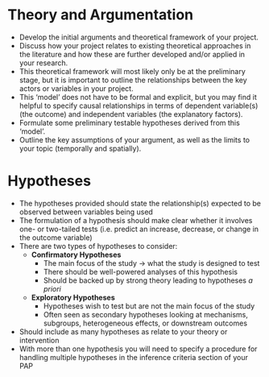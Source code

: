 # Theory and Argumentation

- Develop the initial arguments and theoretical framework of your project.
- Discuss how your project relates to existing theoretical approaches in the literature and how these are further developed and/or applied in your research.
- This theoretical framework will most likely only be at the preliminary stage, but it is important to outline the relationships between the key actors or variables in your project.
- This ‘model’ does not have to be formal and explicit, but you may find it helpful to specify causal relationships in terms of dependent variable(s) (the outcome) and independent variables (the explanatory factors).
- Formulate some preliminary testable hypotheses derived from this ‘model’.
- Outline the key assumptions of your argument, as well as the limits to your topic (temporally and spatially).

# Hypotheses

- The hypotheses provided should state the relationship(s) expected to be observed between variables being used
- The formulation of a hypothesis should make clear whether it involves one- or two-tailed tests (i.e. predict an increase, decrease, or change in the outcome variable)
- There are two types of hypotheses to consider:
    - **Confirmatory Hypotheses**
        - The main focus of the study → what the study is designed to test
        - There should be well-powered analyses of this hypothesis
        - Should be backed up by strong theory leading to hypotheses *a priori*
    - **Exploratory Hypotheses**
        - Hypotheses wish to test but are not the main focus of the study
        - Often seen as secondary hypotheses looking at mechanisms, subgroups, heterogeneous effects, or downstream outcomes
- Should include as many hypotheses as relate to your theory or intervention
- With more than one hypothesis you will need to specify a procedure for handling multiple hypotheses in the inference criteria section of your PAP
